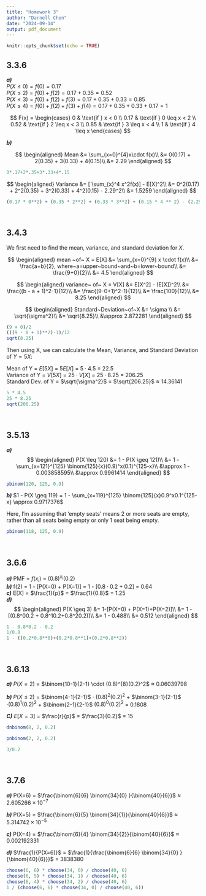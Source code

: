 ```yaml
---
title: "Homework 3"
author: "Darnell Chen"
date: "2024-09-14"
output: pdf_document
---
```


```r
knitr::opts_chunk$set(echo = TRUE)
```

## 3.3.6

***a)***\
$P(X \leq 0) = f(0) = 0.17$\
$P(X \leq 2) = f(0) + f(2) = 0.17 + 0.35 = 0.52$\
$P(X \leq 3) = f(0) + f(2) + f(3) = 0.17 + 0.35 + 0.33 = 0.85$\
$P(X \leq 4) = f(0) + f(2) + f(3) + f(4) = 0.17 + 0.35 + 0.33 + 0.17 = 1$

$$ 
F(x) = 
\begin{cases} 
0 & \text{if } x < 0 \\
0.17 & \text{if } 0 \leq x < 2 \\
0.52 & \text{if } 2 \leq x < 3 \\
0.85 & \text{if } 3 \leq x < 4 \\
1 & \text{if }    4 \leq x
\end{cases} 
$$

***b)***\

$$
\begin{aligned}
Mean &= \sum_{x=0}^{4}x\cdot f(x)\\
&= 0(0.17) + 2(0.35) + 3(0.33) + 4(0.15)\\
&= 2.29
\end{aligned}
$$

```r
0*.17+2*.35+3*.33+4*.15
```

$$
\begin{aligned}
Variance &= [ \sum_{x}^4 x^2f(x)] - E[X]^2\\
&= 0^2(0.17) + 2^2(0.35) + 3^2(0.33) + 4^2(0.15) - 2.29^2\\
&= 1.5259
\end{aligned}
$$

```r
(0.17 * 0**2) + (0.35 * 2**2) + (0.33 * 3**2) + (0.15 * 4 ** 2) - (2.29 ** 2)
```

$~$

## 3.4.3

We first need to find the mean, variance, and standard deviation for $X$.\

$$
\begin{aligned}
mean ~of~ X = E[X] &= \sum_{x=0}^{9} x \cdot f(x)\\
&= \frac{a+b}{2}, where~a=upper~bound~and~b=lower~bound\\
&= \frac{9+0}{2}\\
&= 4.5
\end{aligned}
$$

$$
\begin{aligned}
variance~ of~ X = V[X] &= E[X^2] - (E[X])^2\\
&= \frac{(b - a + 1)^2-1}{12}\\
&= \frac{(9-0+1)^2-1}{12}\\
&= \frac{100}{12}\\
&= 8.25
\end{aligned}
$$

$$
\begin{aligned}
Standard~Deviation~of~X &= \sigma \\
&= \sqrt{\sigma^2}\\
&= \sqrt{8.25}\\
&\approx 2.872281
\end{aligned}
$$

```r
(9 + 0)/2
(((9 - 0 + 1)**2)-1)/12
sqrt(8.25)
```

Then using X, we can calculate the Mean, Variance, and Standard Deviation of $Y = 5X$:

Mean of Y = $E[5X]$ = $5E[X]$ = $5 \cdot 4.5$ = 22.5\
Variance of Y = $V[5X]$ = $25\cdot V[X]$ = $25 \cdot 8.25$ = 206.25\
Standard Dev. of Y = $\sqrt{\sigma^2}$ = $\sqrt{206.25}$ $\approx$ 14.36141

```r
5 * 4.5
25 * 8.25
sqrt(206.25)
```

$~$

## 3.5.13

***a)***\
$$
\begin{aligned}
P(X \leq 120) &= 1 - P(X \geq 121)\\
&= 1 - \sum_{x=121}^{125} \binom{125}{x}(0.9)^x(0.1)^{125-x}\\
&\approx 1 - 0.003858595\\
&\approx 0.9961414
\end{aligned}
$$

```r
pbinom(120, 125, 0.9)
```

***b)*** $1 - P(X \geq 119) = 1 - \sum_{x=119}^{125} \binom{125}{x}0.9^x0.1^{125-x} \approx 0.9717376$

Here, I'm assuming that 'empty seats' means 2 or more seats are empty, rather than all seats being empty or only 1 seat being empty.

```r
pbinom(118, 125, 0.9)
```

$~$

## 3.6.6

***a)*** PMF = $f(x_i)$ = $(0.8)^{x_i}(0.2)$\
***b)*** f(2) = 1 - [P(X=0) + P(X=1)] = 1 - $[0.8\cdot 0.2 + 0.2]$ = 0.64\
***c)*** E[X] = $\frac{1}{p}$ = $\frac{1}{0.8}$ = 1.25\
***d)*** $$
\begin{aligned}
P(X \geq 3) &= 1-[P(X=0) + P(X=1)+P(X=2)]\\
&= 1 - [(0.8^00.2 + 0.8^10.2+0.8^20.2)]\\
&= 1 - 0.488\\
&= 0.512
\end{aligned}
$$

```r
1 - 0.8*0.2 - 0.2
1/0.8
1 - ((0.2*0.8**0)+(0.2*0.8**1)+(0.2*0.8**2))
```

$~$

## 3.6.13

***a)*** $P(X=2)$ = $\binom{10-1}{2-1} \cdot (0.8)^{8}(0.2)^2$ $\approx$ 0.06039798

***b)*** $P(X \leq 2)$ = $\binom{4-1}{2-1}$ $\cdot$ $(0.8)^{2}(0.2)^2$ + $\binom{3-1}{2-1}$ $\cdot (0.8)^{1}(0.2)^2$ + $\binom{2-1}{2-1}$ $(0.8)^0(0.2)^2$ = 0.1808

***C)*** $E[X=3]$ = $\frac{r}{p}$ = $\frac{3}{0.2}$ = 15

```r
dnbinom(8, 2, 0.2)

pnbinom(2, 2, 0.2)

3/0.2
```

$~$\

## 3.7.6

***a)*** P(X=6) = $\frac{\binom{6}{6} \binom{34}{0} }{\binom{40}{6}}$ $\approx$ $2.605266 \times 10^{-7}$

***b)*** P(X=5) = $\frac{\binom{6}{5} \binom{34}{1}}{\binom{40}{6}}$ $\approx$ $5.314742 \times 10^{-5}$

***c)*** P(X=4) = $\frac{\binom{6}{4} \binom{34}{2}}{\binom{40}{6}}$ $\approx$ 0.002192331

***d)*** $\frac{1}{P(X=6)}$ = $\frac{1}{\frac{\binom{6}{6} \binom{34}{0} }{\binom{40}{6}}}$ = 3838380

```r
choose(6, 6) * choose(34, 0) / choose(40, 6)
choose(6, 5) * choose(34, 1) / choose(40, 6)
choose(6, 4) * choose(34, 2) / choose(40, 6)
1 / (choose(6, 6) * choose(34, 0) / choose(40, 6))
```
